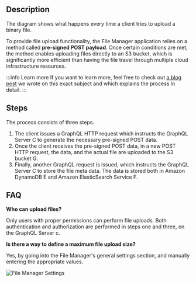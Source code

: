 ## Description

The diagram shows what happens every time a client tries to upload a binary file.

To provide file upload functionality, the File Manager application relies on a method called **pre-signed POST payload**. Once certain conditions are met, the method enables uploading files directly to an S3 bucket, which is significantly more efficient than having the file travel through multiple cloud infrastructure resources.

:::info Learn more
If you want to learn more, feel free to check out [a blog post](https://www.webiny.com/blog/upload-files-to-aws-s3-using-pre-signed-post-data-and-a-lambda-function-7a9fb06d56c1) we wrote on this exact subject and which explains the process in detail.
:::

## Steps
The process consists of three steps.

1. The client issues a GraphQL HTTP request which instructs the GraphQL Server <diagram-letter>C</diagram-letter> to generate the necessary pre-signed POST data.
2. Once the client receives the pre-signed POST data, in a new POST HTTP request, the data, and the actual file are uploaded to the S3 bucket <diagram-letter>G</diagram-letter>.
3. Finally, another GraphQL request is issued, which instructs the GraphQL Server <diagram-letter>C</diagram-letter> to store the file meta data. The data is stored both in Amazon DynamoDB <diagram-letter>E</diagram-letter> and Amazon ElasticSearch Service <diagram-letter>F</diagram-letter>.

## FAQ

**Who can upload files?**

Only users with proper permissions can perform file uploads. Both authentication and authorization are performed in steps one and three, on the GraphQL Server <diagram-letter>c</diagram-letter>.

**Is there a way to define a maximum file upload size?**

Yes, by going into the File Manager's general settings section, and manually entering the appropriate values.

![File Manager Settings](./../images/fm_upload/fm-settings.png)
